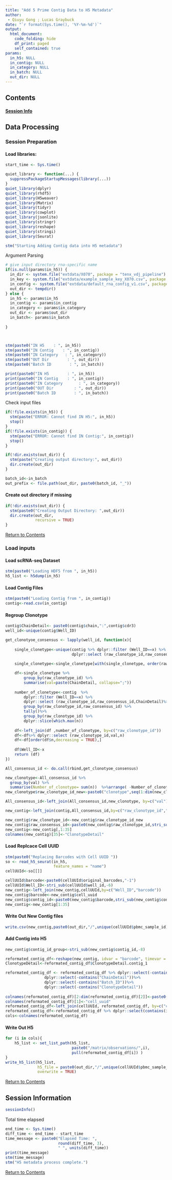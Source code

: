 ```yaml
---
title: "Add 5 Prime Contig Data to H5 Metadata"
author: 
 - Qiuyu Gong ; Lucas Graybuck
date: "`r format(Sys.time(), '%Y-%m-%d')`"
output:
  html_document:
    code_folding: hide
    df_print: paged
    self_contained: true
params:
  in_h5: NULL
  in_contig: NULL
  in_category: NULL
  in_batch: NULL
  out_dir: NULL
---
```


<a id="contents"></a>

## Contents



#### [Session Info](#session_info)

<a id="data_processing"></a>

## Data Processing

<a id="session_preparation"></a>

### Session Preparation


#### Load libraries:
```r
start_time <- Sys.time()

quiet_library <- function(...) {
  suppressPackageStartupMessages(library(...))
}
quiet_library(dplyr)
quiet_library(rhdf5)
quiet_library(H5weaver)
quiet_library(Matrix)
quiet_library(tidyr)
quiet_library(cowplot)
quiet_library(jsonlite)
quiet_library(stringr)
quiet_library(reshape)
quiet_library(stringi)
quiet_library(Seurat)
```

```r
stm("Starting Adding Contig data into H5 metadata")
```

Argument Parsing  
```r
# give input directory rna-specific name 
if(is.null(params$in_h5)) {
  in_dir <- system.file("extdata/X070", package = "tenx_vdj_pipeline")
  in_key <- system.file("extdata/example_sample_key_X070.csv", package = "tenx_vdj_pipeline")
  in_config <- system.file("extdata/default_rna_config_v1.csv", package = "tenx_vdj_pipeline")
  out_dir <- tempdir()
} else {
  in_h5 <- params$in_h5  
  in_contig <- params$in_contig
  in_category <- params$in_category  
  out_dir <- params$out_dir
  in_batch<- params$in_batch
  
}



stm(paste0("IN H5    : ", in_h5))
stm(paste0("IN Contig    : ", in_contig))
stm(paste0("IN Category   : ", in_category))
stm(paste0("OUT Dir        : ", out_dir))
stm(paste0("Batch ID        : ", in_batch))

print(paste0("IN H5        : ", in_h5))
print(paste0("IN Contig    : ", in_contig))
print(paste0("IN Category       : ", in_category))
print(paste0("OUT Dir         : ", out_dir))
print(paste0("Batch ID        : ", in_batch))

```  



Check input files  
```r
if(!file.exists(in_h5)) {
  stm(paste("ERROR: Cannot find IN H5:", in_h5))
  stop()
}
if(!file.exists(in_contig)) {
  stm(paste("ERROR: Cannot find IN Contig:", in_contig))
  stop()
}

if(!dir.exists(out_dir)) {
  stm(paste("Creating output directory:", out_dir))
  dir.create(out_dir)
}

batch_id<-in_batch
out_prefix <- file.path(out_dir, paste0(batch_id, "_"))

```

#### Create out directory if missing
```r
if(!dir.exists(out_dir)) {
  stm(paste0("Creating Output Directory: ",out_dir))
  dir.create(out_dir, 
             recursive = TRUE)
}
```

[Return to Contents](#contents)

### Load inputs

#### Load scRNA-seq Dataset
```r
stm(paste0("Loading HDF5 from ", in_h5))
h5_list <- h5dump(in_h5)
```

#### Load Contig Files
```r
stm(paste0("Loading Contig from ", in_contig))
contig<-read.csv(in_contig)
```

#### Regroup Clonotype
```r
contig$ChainDetail<- paste0(contig$chain,":",contig$cdr3)
well_id<-unique(contig$Well_ID)

get_clonotyoe_consensus <- lapply(well_id, function(x){
    
    single_clonetype<-unique(contig %>% dplyr::filter (Well_ID==x) %>% 
                             dplyr::select (raw_clonotype_id,raw_consensus_id,ChainDetail))
    
    single_clonetype<-single_clonetype[with(single_clonetype, order(raw_consensus_id, raw_clonotype_id)), ]

    df<-single_clonetype %>% 
        group_by(raw_clonotype_id) %>% 
        summarise(val=paste(ChainDetail, collapse=";"))
    
    number_of_clonetype<-contig  %>% 
        dplyr::filter (Well_ID==x) %>% 
        dplyr::select (raw_clonotype_id,raw_consensus_id,ChainDetail)%>% 
        group_by(raw_clonotype_id,raw_consensus_id) %>% 
        tally()%>%  
        group_by(raw_clonotype_id) %>%
        dplyr::slice(which.max(n))
    
    df<-left_join(df ,number_of_clonetype, by=c("raw_clonotype_id")) 
    df<-df%>% dplyr::select (raw_clonotype_id,val,n)
    df<-df[order(df$n,decreasing = TRUE),]
    
    df$Well_ID<-x
    return (df)
})

All_consensus_id <- do.call(rbind,get_clonotyoe_consensus)

new_clonotype<-All_consensus_id %>% 
  group_by(val) %>% 
  summarise(Number_of_clonotype= sum(n))  %>%arrange( -Number_of_clonotype) 
new_clonotype$raw_clonotype_id_new<-paste0("clonotype",seq(1:dim(new_clonotype)[1]))

All_consensus_id<-left_join(All_consensus_id,new_clonotype, by=c("val"))

new_contig<-left_join(contig,All_consensus_id,by=c("raw_clonotype_id","Well_ID")) 

new_contig$raw_clonotype_id<-new_contig$raw_clonotype_id_new
new_contig$raw_consensus_id<-paste0(new_contig$raw_clonotype_id,stri_sub(new_contig$raw_consensus_id,-12))
new_contig<-new_contig[,1:35]
colnames(new_contig)[35]<-"ClonotypeDetail"

```

#### Load Replcace Cell UUID
```r
stm(paste0("Replacing Barcodes with Cell UUID "))
so <- read_h5_seurat(in_h5,
                     feature_names = "name")
cellUUId<-so[[]]

cellUUId$barcode<-paste0(cellUUId$original_barcodes,"-1")
cellUUId$Well_ID<-stri_sub(cellUUId$well_id,-6)
new_contig<-left_join(new_contig,cellUUId,by=c("Well_ID","barcode"))
new_contig$barcode<-new_contig$cell_uuid
new_contig$contig_id<-paste0(new_contig$barcode,stri_sub(new_contig$contig_id,-9))
new_contig<-new_contig[1:35]

```

#### Write Out New Contig files
```r

write.csv(new_contig,paste0(out_dir,"/",unique(cellUUId$pbmc_sample_id),"_filtered_contig.csv"),row.names=FALSE)

```


#### Add Contig into H5
```r

new_contig$contig_id_group<-stri_sub(new_contig$contig_id,-8)

reformated_contig_df<-reshape(new_contig, idvar = "barcode", timevar = "contig_id_group", direction = "wide")
ClonotypeDetail<-reformated_contig_df$ClonotypeDetail.contig_1

reformated_contig_df <- reformated_contig_df %>% dplyr::select(-contains("Well_ID")) %>% 
                 dplyr::select(-contains("ChainDetail"))%>% 
                 dplyr::select(-contains("Batch_ID"))%>% 
                 dplyr::select(-contains("ClonotypeDetail"))
                 
colnames(reformated_contig_df)[2:dim(reformated_contig_df)[2]]<-paste0(in_category,".",colnames(reformated_contig_df)[2:dim(reformated_contig_df)[2]])
colnames(reformated_contig_df)[1]<-"cell_uuid"
reformated_contig_df<-left_join(cellUUId, reformated_contig_df, by=c("cell_uuid"))
reformated_contig_df<-reformated_contig_df %>% dplyr::select(contains(in_category))
cols<-colnames(reformated_contig_df)


```


#### Write Out H5
```r
for (i in cols){
    h5_list <- set_list_path(h5_list,
                             paste0("/matrix/observations/",i),
                             pull(reformated_contig_df[i]) )                  
}
write_h5_list(h5_list,
              h5_file = paste0(out_dir,"/",unique(cellUUId$pbmc_sample_id),".h5"),
              overwrite = TRUE)

```











[Return to Contents](#contents)

<a id="session_info"></a>

## Session Information

```r
sessionInfo()
```

Total time elapsed
```r
end_time <- Sys.time()
diff_time <- end_time - start_time
time_message <- paste0("Elapsed Time: ", 
                       round(diff_time, 3),
                       " ", units(diff_time))
print(time_message)
stm(time_message)
stm("H5 metadata process complete.")
```

[Return to Contents](#contents)
